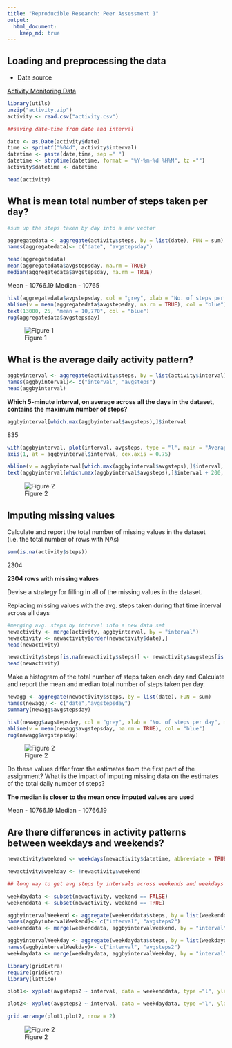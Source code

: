 ```yaml
---
title: "Reproducible Research: Peer Assessment 1"
output: 
  html_document:
    keep_md: true
---
```



## Loading and preprocessing the data##


- Data source


[Activity Monitoring Data](https://d396qusza40orc.cloudfront.net/repdata%2Fdata%2Factivity.zip)


```r

library(utils)
unzip("activity.zip")
activity <- read.csv("activity.csv")

##saving date-time from date and interval

date <- as.Date(activity$date)
time <- sprintf("%04d", activity$interval)
datetime <- paste(date,time, sep =" ")
datetime <- strptime(datetime, format = "%Y-%m-%d %H%M", tz ="")
activity$datetime <- datetime

```


```r
head(activity)
```


 

## What is mean total number of steps taken per day?
```r

#sum up the steps taken by day into a new vector

aggregatedata <- aggregate(activity$steps, by = list(date), FUN = sum)
names(aggregatedata)<- c("date", "avgstepsday")


```

```r
head(aggregatedata)
mean(aggregatedata$avgstepsday, na.rm = TRUE)
median(aggregatedata$avgstepsday, na.rm = TRUE)

```
Mean - 10766.19
Median - 10765

```r

hist(aggregatedata$avgstepsday, col = "grey", xlab = "No. of steps per day", main = "No. of steps per day")
abline(v = mean(aggregatedata$avgstepsday, na.rm = TRUE), col = "blue")
text(13000, 25, "mean = 10,770", col = "blue")
rug(aggregatedata$avgstepsday)


```

![Figure 1](https://github.com/lakshmyp/RepData_PeerAssessment1/blob/master/figure-html/unnamed-chunk-3-1.png)


## What is the average daily activity pattern?

```r
aggbyinterval <- aggregate(activity$steps, by = list(activity$interval), FUN = mean, na.rm = TRUE)
names(aggbyinterval)<- c("interval", "avgsteps")
head(aggbyinterval)

```

**Which 5-minute interval, on average across all the days in the dataset, contains the maximum number of steps?**
```r
aggbyinterval[which.max(aggbyinterval$avgsteps),]$interval
```

835

```r
with(aggbyinterval, plot(interval, avgsteps, type = "l", main = "Average Daily Activity", xaxt = "n"))
axis(1, at = aggbyinterval$interval, cex.axis = 0.75)

abline(v = aggbyinterval[which.max(aggbyinterval$avgsteps),]$interval, col = "blue", lwd = 2)
text(aggbyinterval[which.max(aggbyinterval$avgsteps),]$interval + 200, 200, "max at 0835 = 206.17", col = "blue")
```
![Figure 2](https://github.com/lakshmyp/RepData_PeerAssessment1/blob/master/figure-html/unnamed-chunk-4-1.png)




## Imputing missing values

Calculate and report the total number of missing values in the dataset (i.e. the total number of rows with NAs)

```r
sum(is.na(activity$steps))

```
2304

**2304 rows with missing values**

Devise a strategy for filling in all of the missing values in the dataset. 

Replacing missing values with the avg. steps taken during that time interval across all days

```r
#merging avg. steps by interval into a new data set
newactivity <- merge(activity, aggbyinterval, by = "interval")
newactivity <- newactivity[order(newactivity$date),]
head(newactivity)

newactivity$steps[is.na(newactivity$steps)] <- newactivity$avgsteps[is.na(newactivity$steps)]
head(newactivity)

```


Make a histogram of the total number of steps taken each day and Calculate and report the mean and median total number of steps taken per day. 

```r
newagg <- aggregate(newactivity$steps, by = list(date), FUN = sum)
names(newagg) <- c("date","avgstepsday")
summary(newagg$avgstepsday)

hist(newagg$avgstepsday, col = "grey", xlab = "No. of steps per day", main = "No. of steps per day")
abline(v = mean(newagg$avgstepsday, na.rm = TRUE), col = "blue")
rug(newagg$avgstepsday)

```
![Figure 2](https://github.com/lakshmyp/RepData_PeerAssessment1/blob/master/figure-html/unnamed-chunk-7-1.png)


Do these values differ from the estimates from the first part of the assignment? What is the impact of imputing missing data on the estimates of the total daily number of steps?

**The median is closer to the mean once imputed values are used**

Mean - 10766.19
Median - 10766.19

## Are there differences in activity patterns between weekdays and weekends?


```r

newactivity$weekend <- weekdays(newactivity$datetime, abbreviate = TRUE) == "Sun" | weekdays(newactivity$datetime, abbreviate = TRUE) == "Sat"

newactivity$weekday <- !newactivity$weekend

## long way to get avg steps by intervals across weekends and weekdays separately. Still learning how to create functions so this is all a bit manual. 

weekdaydata <- subset(newactivity, weekend == FALSE)
weekenddata <- subset(newactivity, weekend == TRUE)

aggbyintervalWeekend <- aggregate(weekenddata$steps, by = list(weekenddata$interval), FUN = mean, na.rm = TRUE)
names(aggbyintervalWeekend)<- c("interval", "avgsteps2")
weekenddata <- merge(weekenddata, aggbyintervalWeekend, by = "interval")

aggbyintervalWeekday <- aggregate(weekdaydata$steps, by = list(weekdaydata$interval), FUN = mean, na.rm = TRUE)
names(aggbyintervalWeekday)<- c("interval", "avgsteps2")
weekdaydata <- merge(weekdaydata, aggbyintervalWeekday, by = "interval")

library(gridExtra)
require(gridExtra)
library(lattice)

plot1<- xyplot(avgsteps2 ~ interval, data = weekenddata, type ="l", ylab ="avg. no of steps", main ="weekend")

plot2<- xyplot(avgsteps2 ~ interval, data = weekdaydata, type ="l", ylab = "avg. no of steps", main ="weekday")

grid.arrange(plot1,plot2, nrow = 2)

```
![Figure 2](https://github.com/lakshmyp/RepData_PeerAssessment1/blob/master/figure-html/unnamed-chunk-8-1.png)
